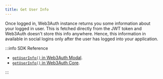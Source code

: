 ```yaml
---
title: Get User Info
---
```


Once logged in, Web3Auth instance returns you some information about your logged in user. This is fetched directly from the JWT token and Web3Auth
doesn't store this info anywhere. Hence, this information in available in social logins only after the user has logged into your application.

:::info SDK Reference

- [`getUserInfo()` in Web3Auth Modal](/sdk/web/modal/usage#get-users-information).
- [`getUserInfo()` in Web3Auth Core](/sdk/web/core/usage#get-users-information).

:::
